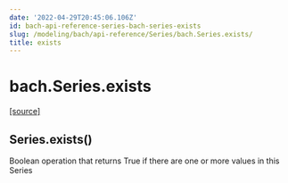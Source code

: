 ```yaml
---
date: '2022-04-29T20:45:06.106Z'
id: bach-api-reference-series-bach-series-exists
slug: /modeling/bach/api-reference/Series/bach.Series.exists/
title: exists
---
```


# bach.Series.exists

<div class="method">

&#8203;<span class="view-source">[[source]](https://github.com/objectiv/objectiv-analytics/blob/main/bach/bach/series/series.py)</span>

<h2 class="signature-class"><span class="additional-name">Series.</span><span class="name">exists(</span><small class="parameter-list"></small>)</h2>


<div class="content">

Boolean operation that returns True if there are one or more values in this Series


</div>

</div>
